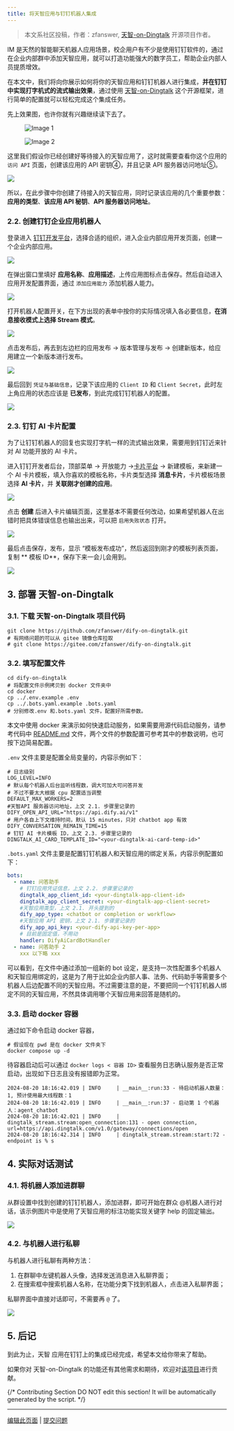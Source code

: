 ```yaml
---
title: 将天智应用与钉钉机器人集成
---
```



> 本文系社区投稿，作者：zfanswer, [天智-on-Dingtalk](https://github.com/zfanswer/dify-on-dingtalk) 开源项目作者。

IM 是天然的智能聊天机器人应用场景，校企用户有不少是使用钉钉软件的，通过在企业内部群中添加天智应用，就可以打造功能强大的数字员工，帮助企业内部人员提质增效。

在本文中，我们将向你展示如何将你的天智应用和钉钉机器人进行集成，**并在钉钉中实现打字机式的流式输出效果**，通过使用 [天智-on-Dingtalk](https://github.com/zfanswer/dify-on-dingtalk) 这个开源框架，进行简单的配置就可以轻松完成这个集成任务。

先上效果图，也许你就有兴趣继续读下去了。

<div class="image-side-by-side">
  <figure>
    <img src="https://assets-docs.dify.ai/dify-enterprise-mintlify/zh_CN/learn-more/use-cases/7d0d8387fe0dc230cc9cf87ff2451bca.png" alt="Image 1" />
  </figure>
  <figure>
    <img src="https://assets-docs.dify.ai/dify-enterprise-mintlify/zh_CN/learn-more/use-cases/f6eec15a3b735c01331784294df0cd2a.jpeg" alt="Image 2" />
  </figure>
</div>

这里我们假设你已经创建好等待接入的天智应用了，这时就需要查看你这个应用的 `访问 API` 页面，创建该应用的 API 密钥④，并且记录 API 服务器访问地址⑤。

![](https://assets-docs.dify.ai/dify-enterprise-mintlify/zh_CN/learn-more/use-cases/b5191e352f280f2c7329cbc6917a1ac2.jpeg)

所以，在此步骤中你创建了待接入的天智应用，同时记录该应用的几个重要参数：**应用的类型**、**该应用 API 秘钥**、**API 服务器访问地址**。

### 2.2. 创建钉钉企业应用机器人

登录进入 [钉钉开发平台](https://open-dev.dingtalk.com/)，选择合适的组织，进入企业内部应用开发页面，创建一个企业内部应用。

![](https://assets-docs.dify.ai/dify-enterprise-mintlify/zh_CN/learn-more/use-cases/be96400ec39fd85d4791c3c94f8d4e04.jpeg)

在弹出窗口里填好 **应用名称**、**应用描述**，上传应用图标点击保存。然后自动进入应用开发配置界面，通过 `添加应用能力` 添加机器人能力。

![](https://assets-docs.dify.ai/dify-enterprise-mintlify/zh_CN/learn-more/use-cases/c83acc5a77db86d8d52b2fe5a53d0bf6.jpeg)

打开机器人配置开关，在下方出现的表单中按你的实际情况填入各必要信息，**在消息接收模式上选择 Stream 模式**。

![](https://assets-docs.dify.ai/dify-enterprise-mintlify/zh_CN/learn-more/use-cases/5ff0892e2d4fe532f08e0adfdb4f7a4c.jpeg)

点击发布后，再去到左边栏的应用发布 -> 版本管理与发布 -> 创建新版本，给应用建立一个新版本进行发布。

![](https://assets-docs.dify.ai/dify-enterprise-mintlify/zh_CN/learn-more/use-cases/792850d6c7d5f13a017f14e0b2afe9ef.jpeg)

最后回到 `凭证与基础信息`，记录下该应用的 `Client ID` 和 `Client Secret`，此时左上角应用的状态应该是 **已发布**，到此完成钉钉机器人的配置。

![](https://assets-docs.dify.ai/dify-enterprise-mintlify/zh_CN/learn-more/use-cases/f451984aefd4b7186a6d9dd8f9cf4080.jpeg)

### 2.3. 钉钉 AI 卡片配置

为了让钉钉机器人的回复也实现打字机一样的流式输出效果，需要用到钉钉近来针对 AI 功能开放的 AI 卡片。

进入钉钉开发者后台，顶部菜单 -> 开放能力 ->[卡片平台](https://open-dev.dingtalk.com/fe/card) -> 新建模板，来新建一个 AI 卡片模板，填入你喜欢的模板名称，卡片类型选择 **消息卡片**，卡片模板场景选择 **AI 卡片**，并 **关联刚才创建的应用**。

![](https://assets-docs.dify.ai/dify-enterprise-mintlify/zh_CN/learn-more/use-cases/aab6222bfa21484406f07a477b412a4d.jpeg)

点击 **创建** 后进入卡片编辑页面，这里基本不需要任何改动，如果希望机器人在出错时把具体错误信息也输出出来，可以把 `启用失败状态` 打开。

![](https://assets-docs.dify.ai/dify-enterprise-mintlify/zh_CN/learn-more/use-cases/f9c3c75624e6584f27d078003d31e817.jpeg)

最后点击保存，发布，显示 “模板发布成功”，然后返回到刚才的模板列表页面，复制 \*\* 模板 ID\*\*，保存下来一会儿会用到。

![](https://assets-docs.dify.ai/dify-enterprise-mintlify/zh_CN/learn-more/use-cases/25cf3ab088526aa4fb3caf2898ec8c61.jpeg)

## 3. 部署 天智-on-Dingtalk

### 3.1. 下载 天智-on-Dingtalk 项目代码

```shell
git clone https://github.com/zfanswer/dify-on-dingtalk.git
# 有网络问题的可以从 gitee 镜像仓库拉取
# git clone https://gitee.com/zfanswer/dify-on-dingtalk.git
```

### 3.2. 填写配置文件

```shell
cd dify-on-dingtalk
# 将配置文件示例拷贝到 docker 文件夹中
cd docker
cp ../.env.example .env
cp ../.bots.yaml.example .bots.yaml
# 分别修改.env 和.bots.yaml 文件，配置好所需参数。
```

本文中使用 docker 来演示如何快速启动服务，如果需要用源代码启动服务，请参考代码中 [README.md](https://github.com/zfanswer/dify-on-dingtalk/blob/main/README.md#env%25) 文件，两个文件的参数配置可参考其中的参数说明，也可按下边简易配置。

`.env` 文件主要是配置全局变量的，内容示例如下：

```shell
# 日志级别
LOG_LEVEL=INFO
# 默认每个机器人后台监听线程数，调大可加大可问答并发
# 不过不要太大根据 cpu 配置适当调整
DEFAULT_MAX_WORKERS=2
#天智API 服务器访问地址，上文 2.1. 步骤里记录的
DIFY_OPEN_API_URL="https://api.dify.ai/v1"
# 用户各自上下文维持时间，默认 15 minutes，只对 chatbot app 有效
DIFY_CONVERSATION_REMAIN_TIME=15
# 钉钉 AI 卡片模板 ID，上文 2.3. 步骤里记录的
DINGTALK_AI_CARD_TEMPLATE_ID="<your-dingtalk-ai-card-temp-id>"
```

`.bots.yaml` 文件主要是配置钉钉机器人和天智应用的绑定关系，内容示例配置如下：

```yaml
bots:
  - name: 问答助手
    # 钉钉应用凭证信息，上文 2.2. 步骤里记录的
    dingtalk_app_client_id: <your-dingtalk-app-client-id>
    dingtalk_app_client_secret: <your-dingtalk-app-client-secret>
    #天智应用类型，上文 2.1. 开头提到的
    dify_app_type: <chatbot or completion or workflow>
    #天智应用 API 密钥，上文 2.1. 步骤里记录的
    dify_app_api_key: <your-dify-api-key-per-app>
    # 目前是固定值，不用动
    handler: DifyAiCardBotHandler
  - name: 问答助手 2
    xxx 以下略 xxx
```

可以看到，在文件中通过添加一组新的 bot 设定，是支持一次性配置多个机器人和天智应用绑定的，这是为了用于比如企业内部人事、法务、代码助手等需要多个机器人后边配置不同的天智应用。不过需要注意的是，不要把同一个钉钉机器人绑定不同的天智应用，不然具体调用哪个天智应用来回答是随机的。

### 3.3. 启动 docker 容器

通过如下命令启动 docker 容器，

```shell
# 假设现在 pwd 是在 docker 文件夹下
docker compose up -d
```

待容器启动后可以通过 `docker logs < 容器 ID>` 查看服务日志确认服务是否正常启动，出现如下日志且没有报错即为正常。

```shell
2024-08-20 18:16:42.019 | INFO     | __main__:run:33 - 待启动机器人数量：1, 预计使用最大线程数：1
2024-08-20 18:16:42.019 | INFO     | __main__:run:37 - 启动第 1 个机器人：agent_chatbot
2024-08-20 18:16:42.021 | INFO     | dingtalk_stream.stream:open_connection:131 - open connection, url=https://api.dingtalk.com/v1.0/gateway/connections/open
2024-08-20 18:16:42.314 | INFO     | dingtalk_stream.stream:start:72 - endpoint is % s
```

## 4. 实际对话测试

### 4.1. 将机器人添加进群聊

从群设置中找到创建的钉钉机器人，添加进群，即可开始在群众 @机器人进行对话，该示例图片中是使用了天智应用的标注功能实现关键字 help 的固定输出。

![](https://assets-docs.dify.ai/dify-enterprise-mintlify/zh_CN/learn-more/use-cases/b6df3a21b488899975b3cf95fa6c5924.jpeg)

### 4.2. 与机器人进行私聊

与机器人进行私聊有两种方法：

1. 在群聊中左键机器人头像，选择发送消息进入私聊界面；
2. 在搜索框中搜索机器人名称，在功能分类下找到机器人，点击进入私聊界面；

私聊界面中直接对话即可，不需要再 `@` 了。

![](../../.gitbook/assets/dify-on-dingtalk-demo.gif)

## 5. 后记

到此为止，天智 应用在钉钉上的集成已经完成，希望本文给你带来了帮助。

如果你对 天智-on-Dingtalk 的功能还有其他需求和期待，欢迎对[该项目](https://github.com/zfanswer/dify-on-dingtalk)进行贡献。

{/*
Contributing Section
DO NOT edit this section!
It will be automatically generated by the script.
*/}

---

[编辑此页面](https://github.com/langgenius/dify-docs/edit/main/zh-hans/learn-more/use-cases/dify-on-dingtalk.mdx) | [提交问题](https://github.com/langgenius/dify-docs/issues/new?template=docs.yml)

